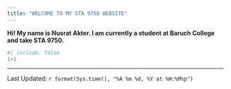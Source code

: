 ```yaml
---
title: "WELCOME TO MY STA 9750 WEBSITE"
---
```


**Hi! My name is Nusrat Akter. I am currently a student at Baruch College and take STA 9750.**

```r
#| include: false
1+1
```
--------------
Last Updated: `r format(Sys.time(), "%A %m %d, %Y at %H:%M%p")`